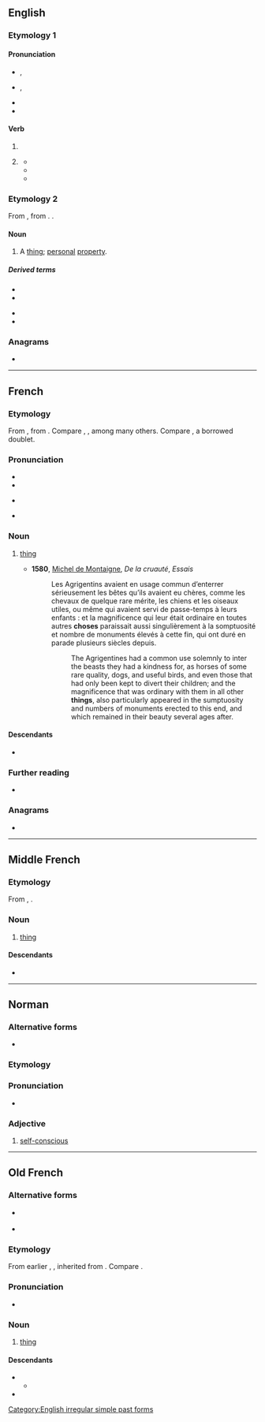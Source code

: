 {{also|Chose|CHOSE|chôse}}
==English==

===Etymology 1===

====Pronunciation====
* {{a|UK}} {{enPR|chōz}}, {{IPA|en|/tʃəʊz/}}
* {{a|US}} {{enPR|chōz}}, {{IPA|en|/tʃoʊz/}}
* {{audio|en|En-us-chose.ogg|Audio (US)}}
* {{rhymes|en|əʊz}}

====Verb====
{{head|en|verb form}}

# {{en-simple past of|choose}}
# {{lb|en|now|colloquial|nonstandard}} {{past participle of|en|choose|nocat=1}}
#* {{Template:RQ:Milton Paradise Regained|book=1|page=10|lines=165-166|passage=From what conſummate vertue I have '''choſe''' / This perfect Man, by merit call'd my Son,}}
#* {{quote-book|en|year=1896|publisher={{w|Houghton Mifflin}}|author={{w|Sarah Orne Jewett}}|title=The Country of the Pointed Firs|url=https://books.google.co.nz/books?id=kGZJSWbSXsMC|page=66|passage=I expect you might have '''chose''' a somewhat larger fish, but I'll try an' make it do.}}
#* {{quote-book|en|year=2010|publisher={{w|Standford University Press}}|author=Andrew Noble Koss|title=World War I and the Remaking of Jewish Vilna|url=https://books.google.co.nz/books?id=TIMoQbjAmhgC&pg|page=x|passage=Since this work is about Vilna's Jewish community, I have '''chose''' the familiar spelling Vilna, which closely approximates Jews' preferred name for their city.}}

===Etymology 2===
From {{bor|en|frm|chose}}, from {{lena}} {{der|en|la|causa||cause, reason}}. {{doublet|en|cause}}.

====Noun====
{{en-noun}}

# {{lb|en|legal}} A [[thing]]; [[personal]] [[property]].

=====Derived terms=====
{{der-top}}
* {{l|en|chose in action}}
* {{l|en|chose in possession}}
{{der-mid}}
* {{l|en|chose local}}
* {{l|en|chose transitory}}
{{der-bottom}}

===Anagrams===
* {{anagrams|en|a=cehos|Choes|HCEOs|choes|echos|oches}}

[[Category:English irregular simple past forms]]

----

==French==

===Etymology===
From {{inh|fr|fro|chose}}, from {{inh|fr|la|causa}}. Compare {{cog|it|cosa}}, {{cog|pt|coisa}}, {{cog|es|cosa}} among many others. Compare {{doublet|fr|notext=1|cause}}, a borrowed doublet.

===Pronunciation===
* {{fr-IPA}}
* {{audio|fr|Fr-chose.ogg|audio (France)}}
* {{a|Quebec}} {{IPA|fr|[ʃou̯z]}}
* {{rhymes|fr|oz}}

===Noun===
{{fr-noun|f}}

# [[thing]]
#:{{syn|fr|truc}}
#* '''1580''', [[w:Michel de Montaigne|Michel de Montaigne]], ''De la cruauté'', ''Essais''
#*: Les Agrigentins avaient en usage commun d’enterrer sérieusement les bêtes qu’ils avaient eu chères, comme les chevaux de quelque rare mérite, les chiens et les oiseaux utiles, ou même qui avaient servi de passe-temps à leurs enfants : et la magnificence qui leur était ordinaire en toutes autres '''choses''' paraissait aussi singulièrement à la somptuosité et nombre de monuments élevés à cette fin, qui ont duré en parade plusieurs siècles depuis.
#*:: The Agrigentines had a common use solemnly to inter the beasts they had a kindness for, as horses of some rare quality, dogs, and useful birds, and even those that had only been kept to divert their children; and the magnificence that was ordinary with them in all other '''things''', also particularly appeared in the sumptuosity and numbers of monuments erected to this end, and which remained in their beauty several ages after.

====Descendants====
* {{desc|de|Chose|bor=1}}

===Further reading===
* {{R:TLFi}}

===Anagrams===
* {{l|fr|échos}}

----

==Middle French==

===Etymology===
From {{inh|frm|fro|chose}}, {{m|fro|cose}}.

===Noun===
{{frm-noun|f}}

# [[thing]]

====Descendants====
* {{desc|fr|chose}}

----

==Norman==

===Alternative forms===
* {{qualifier|Saint Ouen}} {{l|nrf|chôthe}}

===Etymology===
{{rfe|nrf}}

===Pronunciation===
* {{audio|nrf|Jer-chose.ogg|Audio (Jersey)}}

===Adjective===
{{nrf-adj|mf}}

# {{lb|nrf|Jersey}} [[self-conscious]]

----

==Old French==

===Alternative forms===
* {{l|fro|cosa}} {{qualifier|very early Old French}}
* {{l|fro|cose}} {{qualifier|chiefly Old Northern French}}

===Etymology===
From earlier {{m|fro|cose}}, {{m|fro|cosa}}, inherited from {{inh|fro|la|causa}}. Compare {{m|fro|cause}}.

===Pronunciation===
* {{IPA|fro|/ˈtʃɔ.zə/}}<!--would make sense anyway-->

===Noun===
{{fro-noun|f}}

# [[thing]] {{gloss|miscellaneous object or concept}}

====Descendants====
* {{desc|frm|chose}}
** {{desc|fr|chose}}
* {{desc|wa|tchôze}}